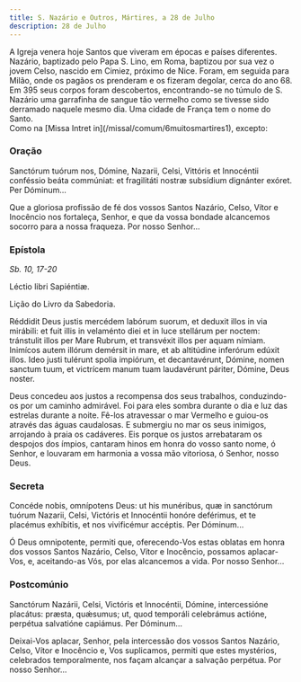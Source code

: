 ```yaml
---
title: S. Nazário e Outros, Mártires, a 28 de Julho
description: 28 de Julho
---
```


<aside>
  A Igreja venera hoje Santos que viveram em épocas e países diferentes.
  Nazário, baptizado pelo Papa S. Lino, em Roma, baptizou por sua vez o jovem
  Celso, nascido em Cimiez, próximo de Nice. Foram, em seguida para Milão, onde
  os pagãos os prenderam e os fizeram degolar, cerca do ano 68. Em 395 seus
  corpos foram descobertos, encontrando-se no túmulo de S. Nazário uma
  garrafinha de sangue tão vermelho como se tivesse sido derramado naquele mesmo
  dia. Uma cidade de França tem o nome do Santo.
</aside>

<aside>
  Como na [Missa Intret in](/missal/comum/6muitosmartires1), excepto:
</aside>

### Oração

<div class="side-by-side not-content">

Sanctórum tuórum nos, Dómine, Nazarii, Celsi, Vittóris et Innocéntii conféssio beáta commúniat: et fragilitáti nostræ subsídium dignánter exóret. Per Dóminum...

Que a gloriosa profissão de fé dos vossos Santos Nazário, Celso, Vítor e Inocêncio nos fortaleça, Senhor, e que da vossa bondade alcancemos socorro para a nossa fraqueza. Por nosso Senhor...

</div>

### Epístola

<em>Sb. 10, 17-20</em>

<div class="side-by-side not-content">

Léctio libri Sapiéntiæ.

Lição do Livro da Sabedoria.

Réddidit Deus justis mercédem labórum suorum, et deduxit illos in via mirábili: et fuit illis in velaménto diei et in luce stellárum per noctem: tránstulit illos per Mare Rubrum, et transvéxit illos per aquam nímiam. Inimícos autem illórum demérsit in mare, et ab altitúdine inferórum edúxit illos. Ideo justi tulérunt spolia impiórum, et decantavérunt, Dómine, nomen sanctum tuum, et victrícem manum tuam laudavérunt páriter, Dómine, Deus noster.

Deus concedeu aos justos a recompensa dos seus trabalhos, conduzindo-os por um caminho admirável. Foi para eles sombra durante o dia e luz das estrelas durante a noite. Fê-los atravessar o mar Vermelho e guiou-os através das águas caudalosas. E submergiu no mar os seus inimigos, arrojando à praia os cadáveres. Eis porque os justos arrebataram os despojos dos ímpios, cantaram hinos em honra do vosso santo nome, ó Senhor, e louvaram em harmonia a vossa mão vitoriosa, ó Senhor, nosso Deus.

</div>

### Secreta

<div class="side-by-side not-content">

Concéde nobis, omnípotens Deus: ut his munéribus, quæ in sanctórum tuórum Nazarii, Celsi, Victóris et Innocéntii honóre deférimus, et te placémus exhíbitis, et nos vivificémur accéptis. Per Dóminum...

Ó Deus omnipotente, permiti que, oferecendo-Vos estas oblatas em honra dos vossos Santos Nazário, Celso, Vítor e Inocêncio, possamos aplacar-Vos, e, aceitando-as Vós, por elas alcancemos a vida. Por nosso Senhor...

</div>

### Postcomúnio

<div class="side-by-side not-content">

Sanctórum Nazárii, Celsi, Victóris et Innocéntii, Dómine, intercessióne placátus: præsta, quǽsumus; ut, quod temporáli celebrámus actióne, perpétua salvatióne capiámus. Per Dóminum...

Deixai-Vos aplacar, Senhor, pela intercessão dos vossos Santos Nazário, Celso, Vítor e Inocêncio e, Vos suplicamos, permiti que estes mystérios, celebrados temporalmente, nos façam alcançar a salvação perpétua. Por nosso Senhor...

</div>
